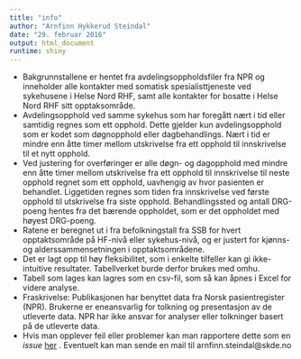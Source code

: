 ---
title: "info"
author: "Arnfinn Hykkerud Steindal"
date: "29. februar 2016"
output: html_document
runtime: shiny
---


- Bakgrunnstallene er hentet fra avdelingsoppholdsfiler fra NPR og inneholder alle kontakter med somatisk spesialisttjeneste ved sykehusene i Helse Nord RHF, samt alle kontakter for bosatte i Helse Nord RHF sitt opptaksområde.
- Avdelingsopphold ved samme sykehus som har foregått nært i tid eller samtidig regnes som ett opphold. Dette gjelder kun avdelingsopphold som er kodet som døgnopphold eller dagbehandlings. Nært i tid er mindre enn åtte timer mellom utskrivelse fra ett opphold til innskrivelse til et nytt opphold.
- Ved justering for overføringer er alle døgn- og dagopphold med mindre enn åtte timer mellom utskrivelse fra ett opphold til innskrivelse til neste opphold regnet som ett opphold, uavhengig av hvor pasienten er behandlet. Liggetiden regnes som tiden fra innskrivelse ved første opphold til utskrivelse fra siste opphold. Behandlingssted og antall DRG-poeng hentes fra det bærende oppholdet, som er det oppholdet med høyest DRG-poeng.
- Ratene er beregnet ut i fra befolkningstall fra SSB for hvert opptaktsområde på HF-nivå eller sykehus-nivå, og er justert for kjønns- og alderssammensetningen i opptaktsområdene.
- Det er lagt opp til høy fleksibilitet, som i enkelte tilfeller kan gi ikke-intuitive resultater. Tabellverket burde derfor brukes med omhu.
- Tabell som lages kan lagres som en csv-fil, som så kan åpnes i Excel for videre analyse.
- Fraskrivelse: Publikasjonen har benyttet data fra Norsk pasientregister (NPR). Brukerne er eneansvarlig for tolkning og presentasjon av de utleverte data. NPR har ikke ansvar for analyser eller tolkninger basert på de utleverte data.
- Hvis man opplever feil eller problemer kan man rapportere dette som en *issue* <a href="https://github.com/SKDE-Analyse/dynamiskTabellverk/issues" target="_blank">her</a> . Eventuelt kan man sende en mail til arnfinn.steindal@skde.no
